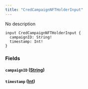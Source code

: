 ```yaml
---
title: "CredCampaignNFTHolderInput"
---
```


No description

```
input CredCampaignNFTHolderInput {
  campaignID: String!
  timestamp: Int!
}

```

### Fields[](#fields "Direct link to heading")

#### `campaignID` ([String](/developer/graphql-api/references/scalars/string))[](#campaignid-string "Direct link to heading")

#### `timestamp` ([Int](/developer/graphql-api/references/scalars/int))[](#timestamp-int "Direct link to heading")